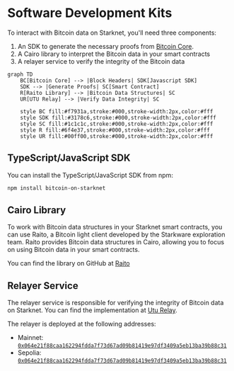 # Software Development Kits

To interact with Bitcoin data on Starknet, you'll need three components:
1. An SDK to generate the necessary proofs from [Bitcoin Core](https://github.com/bitcoin/bitcoin?tab=readme-ov-file#what-is-bitcoin-core).
2. A Cairo library to interpret the Bitcoin data in your smart contracts
3. A relayer service to verify the integrity of the Bitcoin data

```mermaid
graph TD
    BC[Bitcoin Core] --> |Block Headers| SDK[Javascript SDK]
    SDK --> |Generate Proofs| SC[Smart Contract]
    R[Raito Library] --> |Bitcoin Data Structures| SC
    UR[UTU Relay] --> |Verify Data Integrity| SC
    
    style BC fill:#f7931a,stroke:#000,stroke-width:2px,color:#fff
    style SDK fill:#3178c6,stroke:#000,stroke-width:2px,color:#fff
    style SC fill:#1c1c1c,stroke:#000,stroke-width:2px,color:#fff
    style R fill:#6f4e37,stroke:#000,stroke-width:2px,color:#fff
    style UR fill:#00ff00,stroke:#000,stroke-width:2px,color:#fff
```

## TypeScript/JavaScript SDK

You can install the TypeScript/JavaScript SDK from npm:
```bash
npm install bitcoin-on-starknet
```

## Cairo Library

To work with Bitcoin data structures in your Starknet smart contracts, you can use Raito, a Bitcoin light client developed by the Starkware exploration team. Raito provides Bitcoin data structures in Cairo, allowing you to focus on using Bitcoin data in your smart contracts.

You can find the library on GitHub at [Raito](https://github.com/keep-starknet-strange/raito/)

## Relayer Service

The relayer service is responsible for verifying the integrity of Bitcoin data on Starknet. You can find the implementation at [Utu Relay](https://github.com/lfglabs-dev/utu_relay).

The relayer is deployed at the following addresses:
- Mainnet: [`0x064e21f88caa162294fdda7f73d67ad09b81419e97df3409a5eb13ba39b88c31`](https://voyager.online/contract/0x064e21f88caa162294fdda7f73d67ad09b81419e97df3409a5eb13ba39b88c31)
- Sepolia: [`0x064e21f88caa162294fdda7f73d67ad09b81419e97df3409a5eb13ba39b88c31`](https://sepolia.voyager.online/contract/0x064e21f88caa162294fdda7f73d67ad09b81419e97df3409a5eb13ba39b88c31)
